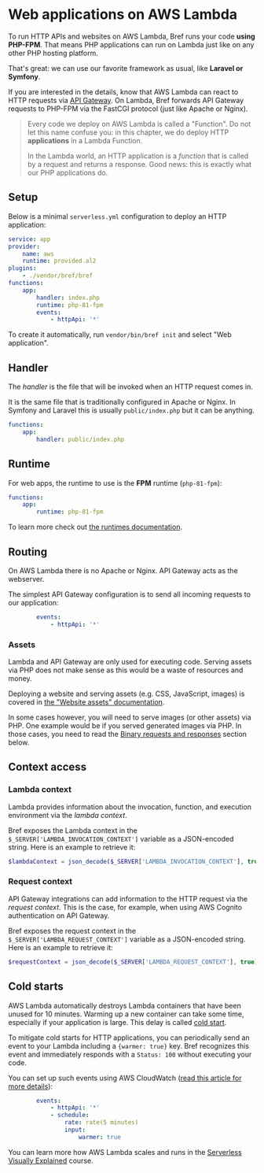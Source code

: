
# Web applications on AWS Lambda

To run HTTP APIs and websites on AWS Lambda, Bref runs your code **using PHP-FPM**. That means PHP applications can run on Lambda just like on any other PHP hosting platform.

That's great: we can use our favorite framework as usual, like **Laravel or Symfony**.

If you are interested in the details, know that AWS Lambda can react to HTTP requests via [API Gateway](https://aws.amazon.com/api-gateway/). On Lambda, Bref forwards API Gateway requests to PHP-FPM via the FastCGI protocol (just like Apache or Nginx).

> Every code we deploy on AWS Lambda is called a "Function". Do not let this name confuse you: in this chapter, we do deploy HTTP **applications** in a Lambda Function.
>
> In the Lambda world, an HTTP application is a *function* that is called by a request and returns a response. Good news: this is exactly what our PHP applications do.

## Setup

Below is a minimal `serverless.yml` configuration to deploy an HTTP application:

```yaml
service: app
provider:
    name: aws
    runtime: provided.al2
plugins:
    - ./vendor/bref/bref
functions:
    app:
        handler: index.php
        runtime: php-81-fpm
        events:
            - httpApi: '*'
```

To create it automatically, run `vendor/bin/bref init` and select "Web application".

## Handler

The *handler* is the file that will be invoked when an HTTP request comes in.

It is the same file that is traditionally configured in Apache or Nginx. In Symfony and Laravel this is usually `public/index.php` but it can be anything.

```yaml
functions:
    app:
        handler: public/index.php
```

## Runtime

For web apps, the runtime to use is the **FPM** runtime (`php-81-fpm`):

```yaml
functions:
    app:
        runtime: php-81-fpm
```

To learn more check out [the runtimes documentation](/docs/runtimes.mdx).

## Routing

On AWS Lambda there is no Apache or Nginx. API Gateway acts as the webserver.

The simplest API Gateway configuration is to send all incoming requests to our application:

```yaml
        events:
            - httpApi: '*'
```

### Assets

Lambda and API Gateway are only used for executing code. Serving assets via PHP does not make sense as this would be a waste of resources and money.

Deploying a website and serving assets (e.g. CSS, JavaScript, images) is covered in [the "Website assets" documentation](/docs/web-apps/website-assets.md).

In some cases however, you will need to serve images (or other assets) via PHP. One example would be if you served generated images via PHP. In those cases, you need to read the [Binary requests and responses](#binary-requests-and-responses) section below.

## Context access

### Lambda context

Lambda provides information about the invocation, function, and execution environment via the *lambda context*.

Bref exposes the Lambda context in the `$_SERVER['LAMBDA_INVOCATION_CONTEXT']` variable as a JSON-encoded string.
Here is an example to retrieve it:

```php
$lambdaContext = json_decode($_SERVER['LAMBDA_INVOCATION_CONTEXT'], true);
```

### Request context

API Gateway integrations can add information to the HTTP request via the *request context*.
This is the case, for example, when using AWS Cognito authentication on API Gateway.

Bref exposes the request context in the `$_SERVER['LAMBDA_REQUEST_CONTEXT']` variable as a JSON-encoded string.
Here is an example to retrieve it:

```php
$requestContext = json_decode($_SERVER['LAMBDA_REQUEST_CONTEXT'], true);
```

## Cold starts

AWS Lambda automatically destroys Lambda containers that have been unused for 10 minutes. Warming up a new container can take some time, especially if your application is large. This delay is called [cold start](https://mikhail.io/serverless/coldstarts/aws/).

To mitigate cold starts for HTTP applications, you can periodically send an event to your Lambda including a `{warmer: true}` key. Bref recognizes this event and immediately responds with a `Status: 100` without executing your code.

You can set up such events using AWS CloudWatch ([read this article for more details](https://www.jeremydaly.com/lambda-warmer-optimize-aws-lambda-function-cold-starts/)):

```yaml
        events:
            - httpApi: '*'
            - schedule:
                rate: rate(5 minutes)
                input:
                    warmer: true
```

You can learn more how AWS Lambda scales and runs in the [Serverless Visually Explained](https://serverless-visually-explained.com/) course.
